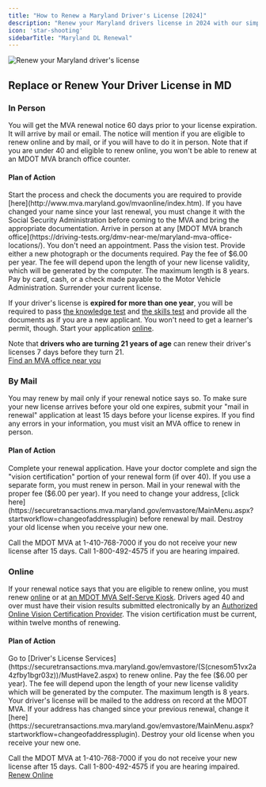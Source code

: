 ```yaml
---
title: "How to Renew a Maryland Driver's License [2024]"
description: "Renew your Maryland drivers license in 2024 with our simple, step-by-step guide. Find all the necessary requirements, forms, fees, and online renewal options to ensure a hassle-free experience. Stay legal and avoid fines - start your renewal process now!"
icon: 'star-shooting'
sidebarTitle: "Maryland DL Renewal"
---
```

![Renew your Maryland driver's license](https://driving-tests.org/wp-content/uploads/2024/07/renew-maryland-drivers-license.jpg)
## Replace or Renew Your Driver License in MD

### In Person
You will get the MVA renewal notice 60 days prior to your license expiration. It will arrive by mail or email. The notice will mention if you are eligible to renew online and by mail, or if you will have to do it in person. Note that if you are under 40 and eligible to renew online, you won't be able to renew at an MDOT MVA branch office counter.

#### Plan of Action
<Steps>
  <Step title="Step 1">
    Start the process and check the documents you are required to provide [here](http://www.mva.maryland.gov/mvaonline/index.htm).
  </Step>
  <Step title="Step 2">
    If you have changed your name since your last renewal, you must change it with the Social Security Administration before coming to the MVA and bring the appropriate documentation.
  </Step>
  <Step title="Step 3">
    Arrive in person at any [MDOT MVA branch office](https://driving-tests.org/dmv-near-me/maryland-mva-office-locations/). You don't need an appointment.
  </Step>
  <Step title="Step 4">
    Pass the vision test.
  </Step>
  <Step title="Step 5">
    Provide either a new photograph or the documents required.
  </Step>
  <Step title="Step 6">
    Pay the fee of $6.00 per year. The fee will depend upon the length of your new license validity, which will be generated by the computer. The maximum length is 8 years. Pay by card, cash, or a check made payable to the Motor Vehicle Administration.
  </Step>
  <Step title="Step 7">
    Surrender your current license.
  </Step>
</Steps>

If your driver's license is **expired for more than one year**, you will be required to pass [the knowledge test](#dmv-knowledge-test) and [the skills test](#dmv-driving-test) and provide all the documents as if you are a new applicant. You won't need to get a learner's permit, though. Start your application [online](http://license.mva.maryland.gov/CheckList/).

Note that **drivers who are turning 21 years of age** can renew their driver's licenses 7 days before they turn 21.  
[Find an MVA office near you](https://driving-tests.org/dmv-near-me/maryland-mva-office-locations/)

### By Mail
You may renew by mail only if your renewal notice says so. To make sure your new license arrives before your old one expires, submit your "mail in renewal" application at least 15 days before your license expires. If you find any errors in your information, you must visit an MVA office to renew in person.

#### Plan of Action
<Steps>
  <Step title="Step 1">
    Complete your renewal application.
  </Step>
  <Step title="Step 2">
    Have your doctor complete and sign the "vision certification" portion of your renewal form (if over 40). If you use a separate form, you must renew in person.
  </Step>
  <Step title="Step 3">
    Mail in your renewal with the proper fee ($6.00 per year).
  </Step>
  <Step title="Step 4">
    If you need to change your address, [click here](https://securetransactions.mva.maryland.gov/emvastore/MainMenu.aspx?startworkflow=changeofaddressplugin) before renewal by mail.
  </Step>
  <Step title="Step 5">
    Destroy your old license when you receive your new one.
  </Step>
</Steps>

Call the MDOT MVA at 1-410-768-7000 if you do not receive your new license after 15 days. Call 1-800-492-4575 if you are hearing impaired.

### Online
If your renewal notice says that you are eligible to renew online, you must renew [online](https://securetransactions.mva.maryland.gov/emvastore/MainMenu.aspx?startworkflow=Dlcard) or at [an MDOT MVA Self-Serve Kiosk](http://www.mva.maryland.gov/locations/). Drivers aged 40 and over must have their vision results submitted electronically by an [Authorized Online Vision Certification Provider](https://egov.maryland.gov/mva/vision/ProviderListing/Index). The vision certification must be current, within twelve months of renewing.

#### Plan of Action
<Steps>
  <Step title="Step 1">
    Go to [Driver's License Services](https://securetransactions.mva.maryland.gov/emvastore/(S(cnesom51vx2a4zfby1bgr03z))/MustHave2.aspx) to renew online.
  </Step>
  <Step title="Step 2">
    Pay the fee ($6.00 per year). The fee will depend upon the length of your new license validity which will be generated by the computer. The maximum length is 8 years.
  </Step>
  <Step title="Step 3">
    Your driver's license will be mailed to the address on record at the MDOT MVA. If your address has changed since your previous renewal, change it [here](https://securetransactions.mva.maryland.gov/emvastore/MainMenu.aspx?startworkflow=changeofaddressplugin).
  </Step>
  <Step title="Step 4">
    Destroy your old license when you receive your new one.
  </Step>
</Steps>

Call the MDOT MVA at 1-410-768-7000 if you do not receive your new license after 15 days. Call 1-800-492-4575 if you are hearing impaired.  
[Renew Online](https://securetransactions.mva.maryland.gov/emvastore/(S(cnesom51vx2a4zfby1bgr03z))/MustHave2.aspx)

<Snippet file="renewal-state-block.mdx" />
